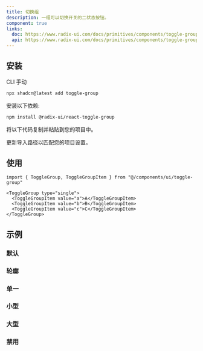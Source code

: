 ```yaml
---
title: 切换组
description: 一组可以切换开关的二状态按钮。
component: true
links:
  doc: https://www.radix-ui.com/docs/primitives/components/toggle-group
  api: https://www.radix-ui.com/docs/primitives/components/toggle-group#api-reference
---
```


<ComponentPreview
  name="toggle-group-demo"
  description="一个包含三个项目的切换组."
/>

## 安装

<CodeTabs>

<TabsList>
  <TabsTrigger value="cli">CLI</TabsTrigger>
  <TabsTrigger value="manual">手动</TabsTrigger>
</TabsList>
<TabsContent value="cli">

```bash
npx shadcn@latest add toggle-group
```

</TabsContent>

<TabsContent value="manual">

<Steps>

<Step>安装以下依赖:</Step>

```bash
npm install @radix-ui/react-toggle-group
```

<Step>将以下代码复制并粘贴到您的项目中。</Step>

<ComponentSource name="toggle-group" />

<Step>更新导入路径以匹配您的项目设置。</Step>

</Steps>

</TabsContent>

</CodeTabs>

## 使用

```tsx
import { ToggleGroup, ToggleGroupItem } from "@/components/ui/toggle-group"
```

```tsx
<ToggleGroup type="single">
  <ToggleGroupItem value="a">A</ToggleGroupItem>
  <ToggleGroupItem value="b">B</ToggleGroupItem>
  <ToggleGroupItem value="c">C</ToggleGroupItem>
</ToggleGroup>
```

## 示例

### 默认

<ComponentPreview
  name="toggle-group-demo"
  description="一个包含三个项目的切换组."
/>

### 轮廓

<ComponentPreview
  name="toggle-group-outline"
  description="使用轮廓变体的切换组."
/>

### 单一

<ComponentPreview
  name="toggle-group-single"
  description="一个单一选择的切换组."
/>

### 小型

<ComponentPreview
  name="toggle-group-sm"
  description="使用小型的切换组."
/>

### 大型

<ComponentPreview
  name="toggle-group-lg"
  description="使用大型的切换组."
/>

### 禁用

<ComponentPreview
  name="toggle-group-disabled"
  description="一个禁用的切换组."
/>